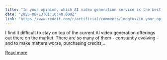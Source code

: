 ```yaml
---
title: "In your opinion, which AI video generation service is the best at the moment?"
date: "2025-08-13T01:10:48.000Z"
link: "https://www.reddit.com/r/artificial/comments/1moqtux/in_your_opinion_which_ai_video_generation_service/"
---
```


I find it difficult to stay on top of the current AI video generation offerings out there on the market. There are so many of them - constantly evolving - and to make matters worse, purchasing credits...

[Read more](https://www.reddit.com/r/artificial/comments/1moqtux/in_your_opinion_which_ai_video_generation_service/)
